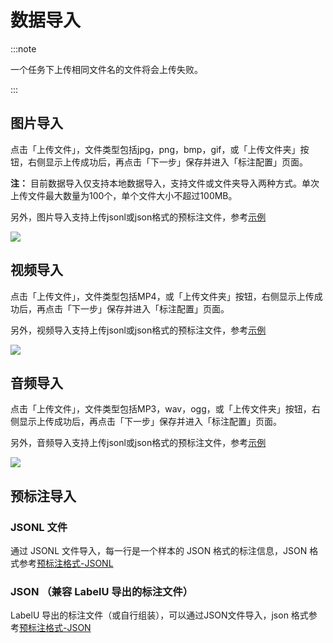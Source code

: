 # 数据导入

:::note

一个任务下上传相同文件名的文件将会上传失败。

:::

## 图片导入

点击「上传文件」，文件类型包括jpg，png，bmp，gif，或「上传文件夹」按钮，右侧显示上传成功后，再点击「下一步」保存并进入「标注配置」页面。

**注：** 目前数据导入仅支持本地数据导入，支持文件或文件夹导入两种方式。单次上传文件最大数量为100个，单个文件大小不超过100MB。

另外，图片导入支持上传jsonl或json格式的预标注文件，参考[示例](/schema/pre-annotation/json)

![](/image-import.png)

## 视频导入

点击「上传文件」，文件类型包括MP4，或「上传文件夹」按钮，右侧显示上传成功后，再点击「下一步」保存并进入「标注配置」页面。

另外，视频导入支持上传jsonl或json格式的预标注文件，参考[示例](/schema/pre-annotation/json)

![](/video-import.png)

## 音频导入

点击「上传文件」，文件类型包括MP3，wav，ogg，或「上传文件夹」按钮，右侧显示上传成功后，再点击「下一步」保存并进入「标注配置」页面。

另外，音频导入支持上传jsonl或json格式的预标注文件，参考[示例](/schema/pre-annotation/json)

![](/audio-import.png)

## 预标注导入

### JSONL 文件

通过 JSONL 文件导入，每一行是一个样本的 JSON 格式的标注信息，JSON 格式参考[预标注格式-JSONL](/schema/pre-annotation/jsonl/image)

### JSON （兼容 LabelU 导出的标注文件）

LabelU 导出的标注文件（或自行组装），可以通过JSON文件导入，json 格式参考[预标注格式-JSON](/schema/pre-annotation/json)
